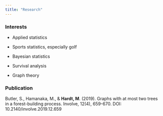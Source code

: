 ```yaml
---
title: "Research"
---
```


### Interests

* Applied statistics

* Sports statistics, especially golf

* Bayesian statistics

* Survival analysis

* Graph theory

### Publication

Butler, S., Hamanaka, M., & **Hardt, M**. (2019). Graphs with at most two trees in a forest-building process. Involve, 12(4), 659-670. DOI: 10.2140/involve.2019.12.659

